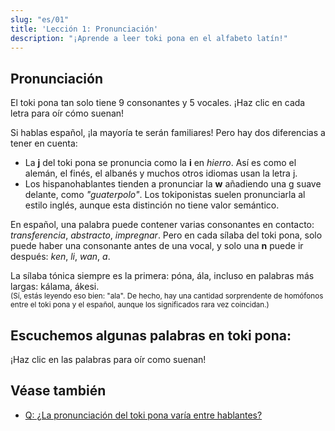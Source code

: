 ```yaml
---
slug: "es/01"
title: 'Lección 1: Pronunciación'
description: "¡Aprende a leer toki pona en el alfabeto latín!"
---
```



## Pronunciación

El toki pona tan solo tiene 9 consonantes y 5 vocales. ¡Haz clic en cada letra para oír cómo suenan!

<PhonoTable />

Si hablas español, ¡la mayoría te serán familiares! Pero hay dos diferencias a tener en cuenta:

* La **j** del toki pona se pronuncia como la **i** en *hierro*. Así es como el alemán, el finés, el albanés y muchos otros idiomas usan la letra j.
* Los hispanohablantes tienden a pronunciar la **w** añadiendo una g suave delante, como *"guaterpolo"*. Los tokiponistas suelen pronunciarla al estilo inglés, aunque esta distinción no tiene valor semántico. 

En español, una palabra puede contener varias consonantes en contacto: *transferencia*, *abstracto*, *impregnar*. Pero en cada sílaba del toki pona, solo puede haber una consonante antes de una vocal, y solo una **n** puede ir después: *ken*, *li*, *wan*, *a*. 

La sílaba tónica siempre es la primera: póna, ála, incluso en palabras más largas: kálama, ákesi.  
<sub>(Sí, estás leyendo eso bien: "ala". De hecho, hay una cantidad sorprendente de homófonos entre el toki pona y el español, aunque los significados rara vez coincidan.)</sub>

## Escuchemos algunas palabras en toki pona:

¡Haz clic en las palabras para oír como suenan!

<PhonoExamples />

## Véase también

* [Q: ¿La pronunciación del toki pona varía entre hablantes?](/es/sound-variation/)

